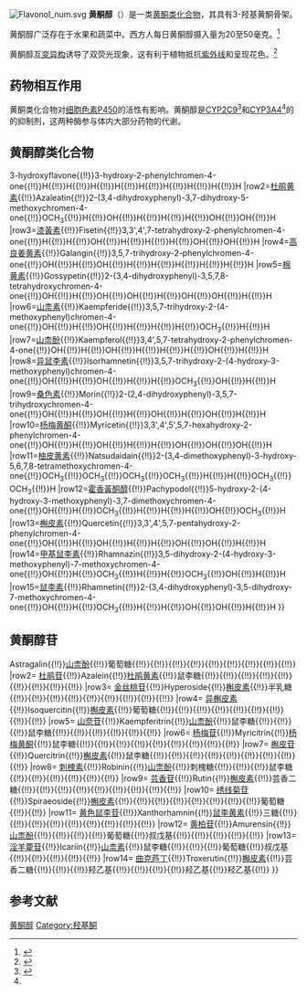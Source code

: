 [[File:Flavonol_num.svg|thumb]]
'''黄酮醇'''（{{lang-en|Flavonol}}）是一类[[黄酮类化合物|黄酮类化合物]]，其具有3-羟基黄酮骨架。

黄酮醇广泛存在于水果和蔬菜中。西方人每日黄酮醇摄入量为20至50毫克。<ref name=Cermak06>{{cite journal |author=Cermak R, Wolffram S |title=The potential of flavonoids to influence drug metabolism and pharmacokinetics by local gastrointestinal mechanisms |journal=Curr. Drug Metab. |volume=7 |issue=7 |pages=729–44 |pmid=17073577 |doi=10.2174/138920006778520570 |url=http://www.bentham-direct.org/pages/content.php?CDM/2006/00000007/00000007/0004F.SGM |date=October 2006 |access-date=2020-09-23 |archive-date=2019-12-11 |archive-url=https://web.archive.org/web/20191211115612/http://www.bentham-direct.org/pages/content.php?CDM%2F2006%2F00000007%2F00000007%2F0004F.SGM |dead-url=yes }}</ref>

黄酮醇[[互变异构|互变异构]]诱导了双荧光现象，这有利于植物抵抗[[紫外线|紫外线]]和呈现花色。<ref>{{Cite web |url=http://www.sciencedirect.com/science?_ob=ArticleURL&_udi=B6TGY-3VGT02W-X&_user=4296857&_coverDate=10%2F30%2F1998&_rdoc=1&_fmt=high&_orig=search&_sort=d&_docanchor=&view=c&_acct=C000012518&_version=1&_urlVersion=0&_userid=4296857&md5=9fede97c2577bdb7d2402622b14b6bb8 |title=Tautomerism of flavonol glucosides: relevance to plant UV protection and flower colour, Gerald J. Smith and Kenneth R. Markham. Journal of Photochemistry and Photobiology A: Chemistry, Volume 118, Issue 2, 30 October 1998, Pages 99-105 |accessdate=2011-07-02 |archive-date=2019-12-17 |archive-url=https://web.archive.org/web/20191217040358/https://www.sciencedirect.com/science?_ob=ArticleURL&_udi=B6TGY-3VGT02W-X&_user=4296857&_coverDate=10%2F30%2F1998&_rdoc=1&_fmt=high&_orig=search&_sort=d&_docanchor=&view=c&_acct=C000012518&_version=1&_urlVersion=0&_userid=4296857&md5=9fede97c2577bdb7d2402622b14b6bb8 |dead-url=yes }}</ref>

== 药物相互作用 ==
黄酮类化合物对[[细胞色素P450|细胞色素P450]]的活性有影响。黄酮醇是[[CYP2C9|CYP2C9]]<ref>{{cite journal |author=Si D, Wang Y, Zhou YH, ''et al.'' |title=Mechanism of CYP2C9 inhibition by flavones and flavonols |journal=Drug Metab. Dispos. |volume=37 |issue=3 |pages=629–34 |pmid=19074529 |doi=10.1124/dmd.108.023416 |url=http://dmd.aspetjournals.org/cgi/pmidlookup?view=long&pmid=19074529 |date=March 2009 |access-date=2011-07-02 |archive-date=2020-05-29 |archive-url=https://web.archive.org/web/20200529233739/http://dmd.aspetjournals.org/content/37/3/629.long |dead-url=no }}</ref>和[[CYP3A4|CYP3A4]]<ref name=Cermak06/>的的抑制剂，这两种酶参与体内大部分药物的代谢。

== 黄酮醇类化合物 ==
{{Table
|type=class="wikitable sortable"
|title=黄酮醇类化合物
|hdrs=中文名!!英文名!!IUPAC名!!5!!6!!7!!8!!2'!!3'!!4'!!5'!!6'
|row1=[[3-羟基黄酮|3-羟基黄酮]]{{!!}}3-hydroxyflavone{{!!}}3-hydroxy-2-phenylchromen-4-one{{!!}}H{{!!}}H{{!!}}H{{!!}}H{{!!}}H{{!!}}H{{!!}}H{{!!}}H{{!!}}H
|row2=[[杜鹃黄素|杜鹃黄素]]{{!!}}Azaleatin{{!!}}2-(3,4-dihydroxyphenyl)-3,7-dihydroxy-5-methoxychromen-4-one{{!!}}OCH<sub>3</sub>{{!!}}H{{!!}}OH{{!!}}H{{!!}}H{{!!}}H{{!!}}OH{{!!}}OH{{!!}}H
|row3=[[漆黃素|漆黃素]]{{!!}}Fisetin{{!!}}3,3',4',7-tetrahydroxy-2-phenylchromen-4-one{{!!}}H{{!!}}H{{!!}}OH{{!!}}H{{!!}}H{{!!}}H{{!!}}OH{{!!}}OH{{!!}}H
|row4=[[高良姜黄素|高良姜黄素]]{{!!}}Galangin{{!!}}3,5,7-trihydroxy-2-phenylchromen-4-one{{!!}}OH{{!!}}H{{!!}}OH{{!!}}H{{!!}}H{{!!}}H{{!!}}H{{!!}}H{{!!}}H
|row5=[[棉黄素|棉黄素]]{{!!}}Gossypetin{{!!}}2-(3,4-dihydroxyphenyl)-3,5,7,8-tetrahydroxychromen-4-one{{!!}}OH{{!!}}H{{!!}}OH{{!!}}OH{{!!}}H{{!!}}OH{{!!}}OH{{!!}}H{{!!}}H
|row6=[[山柰素|山柰素]]{{!!}}Kaempferide{{!!}}3,5,7-trihydroxy-2-(4-methoxyphenyl)chromen-4-one{{!!}}OH{{!!}}H{{!!}}OH{{!!}}H{{!!}}H{{!!}}H{{!!}}OCH<sub>3</sub>{{!!}}H{{!!}}H
|row7=[[山柰酚|山柰酚]]{{!!}}Kaempferol{{!!}}3,4',5,7-tetrahydroxy-2-phenylchromen-4-one{{!!}}OH{{!!}}H{{!!}}OH{{!!}}H{{!!}}H{{!!}}H{{!!}}OH{{!!}}H{{!!}}H
|row8=[[异鼠李素|异鼠李素]]{{!!}}Isorhamnetin{{!!}}3,5,7-trihydroxy-2-(4-hydroxy-3-methoxyphenyl)chromen-4-one{{!!}}OH{{!!}}H{{!!}}OH{{!!}}H{{!!}}H{{!!}}OCH<sub>3</sub>{{!!}}OH{{!!}}H{{!!}}H
|row9=[[桑色素|桑色素]]{{!!}}Morin{{!!}}2-(2,4-dihydroxyphenyl)-3,5,7-trihydroxychromen-4-one{{!!}}OH{{!!}}H{{!!}}OH{{!!}}H{{!!}}OH{{!!}}H{{!!}}OH{{!!}}H{{!!}}H
|row10=[[杨梅黄酮|杨梅黄酮]]{{!!}}Myricetin{{!!}}3,3',4',5',5,7-hexahydroxy-2-phenylchromen-4-one{{!!}}OH{{!!}}H{{!!}}OH{{!!}}H{{!!}}H{{!!}}OH{{!!}}OH{{!!}}OH{{!!}}H
|row11=[[柚皮黄素|柚皮黄素]]{{!!}}Natsudaidain{{!!}}2-(3,4-dimethoxyphenyl)-3-hydroxy-5,6,7,8-tetramethoxychromen-4-one{{!!}}OCH<sub>3</sub>{{!!}}OCH<sub>3</sub>{{!!}}OCH<sub>3</sub>{{!!}}OCH<sub>3</sub>{{!!}}H{{!!}}H{{!!}}OCH<sub>3</sub>{{!!}}OCH<sub>3</sub>{{!!}}H
|row12=[[霍香黃酮醇|霍香黃酮醇]]{{!!}}Pachypodol{{!!}}5-hydroxy-2-(4-hydroxy-3-methoxyphenyl)-3,7-dimethoxychromen-4-one{{!!}}OH{{!!}}H{{!!}}OCH<sub>3</sub>{{!!}}H{{!!}}H{{!!}}H{{!!}}OH{{!!}}OCH<sub>3</sub>{{!!}}H
|row13=[[槲皮素|槲皮素]]{{!!}}Quercetin{{!!}}3,3',4',5,7-pentahydroxy-2-phenylchromen-4-one{{!!}}OH{{!!}}H{{!!}}OH{{!!}}H{{!!}}H{{!!}}OH{{!!}}OH{{!!}}H{{!!}}H
|row14=[[甲基鼠李素|甲基鼠李素]]{{!!}}Rhamnazin{{!!}}3,5-dihydroxy-2-(4-hydroxy-3-methoxyphenyl)-7-methoxychromen-4-one{{!!}}OH{{!!}}H{{!!}}OCH<sub>3</sub>{{!!}}H{{!!}}H{{!!}}OCH<sub>3</sub>{{!!}}OH{{!!}}H{{!!}}H
|row15=[[鼠李素|鼠李素]]{{!!}}Rhamnetin{{!!}}2-(3,4-dihydroxyphenyl)-3,5-dihydroxy-7-methoxychromen-4-one{{!!}}OH{{!!}}H{{!!}}OCH<sub>3</sub>{{!!}}H{{!!}}H{{!!}}OH{{!!}}OH{{!!}}H{{!!}}H
}}

== 黄酮醇苷 ==
{{Table
|type=class="wikitable sortable"
|title=黄酮醇苷和乙酰苷
|hdrs=中文名!!英文名!!苷元!!3!!5!!6!!7!!8!!2'!!3'!!4'!!5'!!6'
|row1= [[紫云英苷|紫云英苷]]{{!!}}Astragalin{{!!}}[[山柰酚|山柰酚]]{{!!}}葡萄糖{{!!}}{{!!}}{{!!}}{{!!}}{{!!}}{{!!}}{{!!}}{{!!}}{{!!}}
|row2= [[杜鹃苷|杜鹃苷]]{{!!}}Azalein{{!!}}[[杜鹃黄素|杜鹃黄素]]{{!!}}鼠李糖{{!!}}{{!!}}{{!!}}{{!!}}{{!!}}{{!!}}{{!!}}{{!!}}{{!!}}
|row3= [[金丝桃苷|金丝桃苷]]{{!!}}Hyperoside{{!!}}[[槲皮素|槲皮素]]{{!!}}半乳糖{{!!}}{{!!}}{{!!}}{{!!}}{{!!}}{{!!}}{{!!}}{{!!}}{{!!}}
|row4= [[异槲皮素|异槲皮素]]{{!!}}Isoquercitin{{!!}}[[槲皮素|槲皮素]]{{!!}}葡萄糖{{!!}}{{!!}}{{!!}}{{!!}}{{!!}}{{!!}}{{!!}}{{!!}}{{!!}}
|row5= [[山奈苷|山奈苷]]{{!!}}Kaempferitrin{{!!}}[[山柰酚|山柰酚]]{{!!}}鼠李糖{{!!}}{{!!}}{{!!}}鼠李糖{{!!}}{{!!}}{{!!}}{{!!}}{{!!}}{{!!}}
|row6= [[杨梅苷|杨梅苷]]{{!!}}Myricitrin{{!!}}[[杨梅黄酮|杨梅黄酮]]{{!!}}鼠李糖{{!!}}{{!!}}{{!!}}{{!!}}{{!!}}{{!!}}{{!!}}{{!!}}{{!!}}
|row7= [[槲皮苷|槲皮苷]]{{!!}}Quercitrin{{!!}}[[槲皮素|槲皮素]]{{!!}}鼠李糖{{!!}}{{!!}}{{!!}}{{!!}}{{!!}}{{!!}}{{!!}}{{!!}}{{!!}}
|row8= [[刺槐素|刺槐素]]{{!!}}Robinin{{!!}}[[山柰酚|山柰酚]]{{!!}}刺槐糖{{!!}}{{!!}}{{!!}}鼠李糖{{!!}}{{!!}}{{!!}}{{!!}}{{!!}}{{!!}} 
|row9= [[芸香苷|芸香苷]]{{!!}}Rutin{{!!}}[[槲皮素|槲皮素]]{{!!}}芸香二糖{{!!}}{{!!}}{{!!}}{{!!}}{{!!}}{{!!}}{{!!}}{{!!}}{{!!}}
|row10= [[绣线菊苷|绣线菊苷]]{{!!}}Spiraeoside{{!!}}[[槲皮素|槲皮素]]{{!!}}{{!!}}{{!!}}{{!!}}{{!!}}{{!!}}{{!!}}{{!!}}葡萄糖{{!!}}{{!!}}
|row11= [[黄色鼠李苷|黄色鼠李苷]]{{!!}}Xanthorhamnin{{!!}}[[鼠李黄素|鼠李黄素]]{{!!}}三糖{{!!}}{{!!}}{{!!}}{{!!}}{{!!}}{{!!}}{{!!}}{{!!}}{{!!}}
|row12= [[黄柏苷|黄柏苷]]{{!!}}Amurensin{{!!}}[[山柰酚|山柰酚]]{{!!}}{{!!}}{{!!}}{{!!}}葡萄糖{{!!}}叔戊基{{!!}}{{!!}}{{!!}}{{!!}}{{!!}}
|row13= [[淫羊藿苷|淫羊藿苷]]{{!!}}Icariin{{!!}}[[山柰素|山柰素]]{{!!}}鼠李糖{{!!}}{{!!}}{{!!}}葡萄糖{{!!}}叔戊基{{!!}}{{!!}}{{!!}}{{!!}}{{!!}}
|row14= [[曲克芦丁|曲克芦丁]]{{!!}}Troxerutin{{!!}}[[槲皮素|槲皮素]]{{!!}}芸香二糖{{!!}}{{!!}}{{!!}}羟乙基{{!!}}{{!!}}{{!!}}{{!!}}羟乙基{{!!}}羟乙基{{!!}}
}}

== 参考文献 ==
{{reflist}}
{{黄酮类化合物}}
[[Category:黄酮醇|]]
[[Category:羟基酮|Category:羟基酮]]